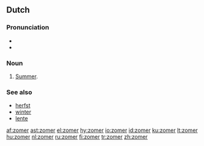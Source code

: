 ==Dutch==
===Pronunciation===
* {{SAMPA|/zo:m@R/}}
* {{audio|Nl-zomer.ogg|audio}}

===Noun===
{{nl-noun|g=m|zomers|zomertje}}
#[[summer|Summer]].

===See also===
* [[herfst]]
* [[winter#Dutch|winter]]
* [[lente#Dutch|lente]]

[[af:zomer]]
[[ast:zomer]]
[[el:zomer]]
[[hy:zomer]]
[[io:zomer]]
[[id:zomer]]
[[ku:zomer]]
[[lt:zomer]]
[[hu:zomer]]
[[nl:zomer]]
[[ru:zomer]]
[[fi:zomer]]
[[tr:zomer]]
[[zh:zomer]]